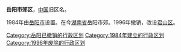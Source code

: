 '''岳阳市郊区'''，[[中华人民共和国|中国]]旧区名。

1984年由[[岳阳市|岳阳市]]设置。在今[[湖南省|湖南省]]岳阳市郊。1996年撤销，改设[[君山区|君山区]]。

{{中华人民共和国行政区划小作品}}
[[Category:岳阳已撤销的行政区划|Category:岳阳已撤销的行政区划]]
[[Category:1984年建立的行政区划|Category:1984年建立的行政区划]]
[[Category:1996年废除的行政区划|Category:1996年废除的行政区划]]